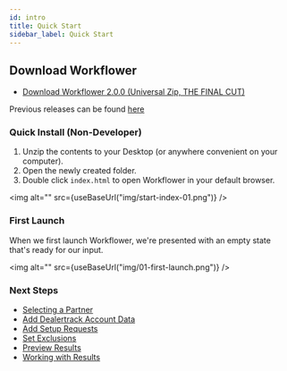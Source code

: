 ```yaml
---
id: intro
title: Quick Start
sidebar_label: Quick Start
---
```



## Download Workflower

- [Download Workflower 2.0.0 (Universal Zip, THE FINAL CUT)](https://ghe.coxautoinc.com/Darin-Cassler/workflower-monorepo/releases/download/2.0.0/workflower-portable-2.0.0-dist.zip)

Previous releases can be found [here](https://ghe.coxautoinc.com/Darin-Cassler/workflower-monorepo/releases)

### Quick Install (Non-Developer)

1. Unzip the contents to your Desktop (or anywhere convenient on your computer).
2. Open the newly created folder.
3. Double click `index.html` to open Workflower in your default browser.

<img alt="" src={useBaseUrl("img/start-index-01.png")} />

### First Launch

When we first launch Workflower, we're presented with an empty state that's ready for our input.

<img alt="" src={useBaseUrl("img/01-first-launch.png")} />

### Next Steps

- [Selecting a Partner](guide_partner_select)
- [Add Dealertrack Account Data](guide_choose_dt)
- [Add Setup Requests](guide_partner_submission)
- [Set Exclusions](guide_set_exclusions)
- [Preview Results](guide_preview)
- [Working with Results](guide_results)
